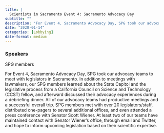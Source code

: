 ```yaml
---
title: |
  Scientists in Sacramento Event 4: Sacramento Advocacy Day
subtitle: ""
description: "For Event 4, Sacramento Advocacy Day, SPG took our advocacy teams to meet with legislators in Sacramento. "
date: "2020-01-14"
categories: [Lobbying]
date-format: medium 
---
```


### Speakers  
SPG members

For Event 4, Sacramento Advocacy Day, SPG took our advocacy teams to meet with legislators in Sacramento. In addition to meetings with lawmakers, our SPG members learned about the State Capitol and the legislative process from a California Council on Science and Technology (CCST) fellow, and afterward discussed their advocacy experiences during a debriefing dinner. All of our advocacy teams had productive meetings and a successful overall trip. SPG members met with over 20 legislators/staff, distributed one-pagers to several additional offices, and even attended a press conference with Senator Scott Wiener. At least two of our teams have maintained contact with Senator Wiener’s office, through email and Twitter, and hope to inform upcoming legislation based on their scientific expertise.

